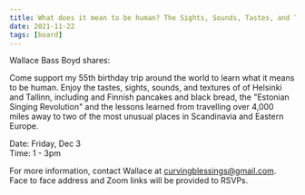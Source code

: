 ```yaml
---
title: What does it mean to be human? The Sights, Sounds, Tastes, and Touch of Finland and Estonia
date: 2021-11-22
tags: [board]
---
```


Wallace Bass Boyd shares:

Come support my 55th birthday trip around the world to learn what it means to be human. Enjoy the tastes, sights, sounds, and textures of of Helsinki and Tallinn, including and Finnish pancakes and black bread, the "Estonian Singing Revolution" and the lessons learned from travelling over 4,000 miles away to two of the most unusual places in Scandinavia and Eastern Europe.

Date: Friday, Dec 3<br/>
Time: 1 - 3pm

For more information, contact Wallace at curvingblessings@gmail.com. Face to face address and Zoom links will be provided to RSVPs.
